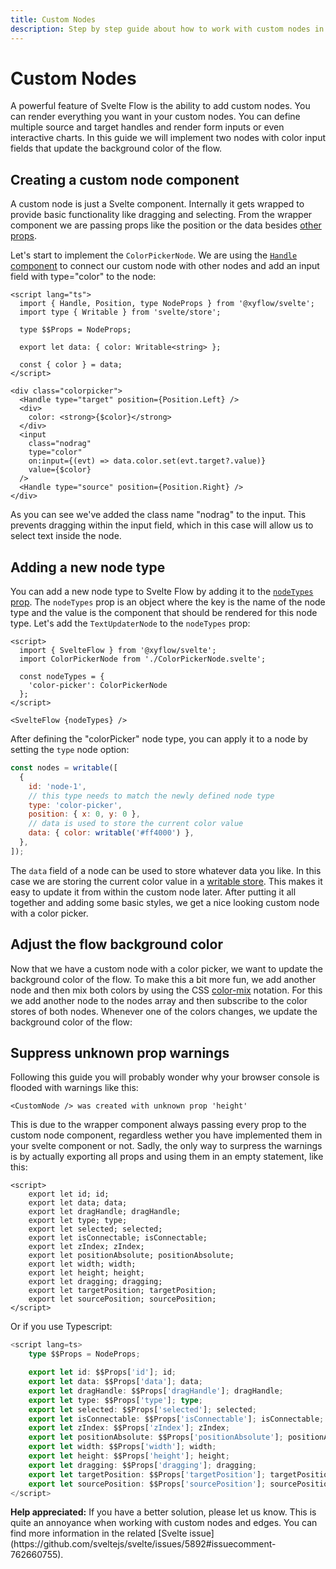 ```yaml
---
title: Custom Nodes
description: Step by step guide about how to work with custom nodes in Svelte Flow.
---
```



# Custom Nodes

A powerful feature of Svelte Flow is the ability to add custom nodes. You can render everything you want in your custom nodes. You can define multiple source and target handles and render form inputs or even interactive charts. In this guide we will implement two nodes with color input fields that update the background color of the flow.

## Creating a custom node component

A custom node is just a Svelte component. Internally it gets wrapped to provide basic functionality like dragging and selecting. From the wrapper component we are passing props like the position or the data besides [other props](/api-reference/types/node-props).

Let's start to implement the `ColorPickerNode`. We are using the [`Handle` component](/api-reference/components/handle) to connect our custom node with other nodes and add an input field with type="color" to the node:

```svelte filename="ColorPickerNode.svelte"
<script lang="ts">
  import { Handle, Position, type NodeProps } from '@xyflow/svelte';
  import type { Writable } from 'svelte/store';

  type $$Props = NodeProps;

  export let data: { color: Writable<string> };

  const { color } = data;
</script>

<div class="colorpicker">
  <Handle type="target" position={Position.Left} />
  <div>
    color: <strong>{$color}</strong>
  </div>
  <input
    class="nodrag"
    type="color"
    on:input={(evt) => data.color.set(evt.target?.value)}
    value={$color}
  />
  <Handle type="source" position={Position.Right} />
</div>

```

As you can see we've added the class name "nodrag" to the input. This prevents dragging within the input field, which in this case will allow us to select text inside the node.

## Adding a new node type

You can add a new node type to Svelte Flow by adding it to the [`nodeTypes` prop](/api-reference/svelte-flow#nodetypes). The `nodeTypes` prop is an object where the key is the name of the node type and the value is the component that should be rendered for this node type. Let's add the `TextUpdaterNode` to the `nodeTypes` prop:

```svelte filename="App.svelte"
<script>
  import { SvelteFlow } from '@xyflow/svelte';
  import ColorPickerNode from './ColorPickerNode.svelte';

  const nodeTypes = {
    'color-picker': ColorPickerNode
  };
</script>

<SvelteFlow {nodeTypes} />
```

After defining the "colorPicker" node type, you can apply it to a node by setting the `type` node option:

```js
const nodes = writable([
  {
    id: 'node-1',
    // this type needs to match the newly defined node type
    type: 'color-picker',
    position: { x: 0, y: 0 },
    // data is used to store the current color value
    data: { color: writable('#ff4000') },
  },
]);
```

The `data` field of a node can be used to store whatever data you like. In this case we are storing the current color value in a [writable store](https://svelte.dev/docs/svelte-store#writable). This makes it easy to update it from within the custom node later. After putting it all together and adding some basic styles, we get a nice looking custom node with a color picker.


<ExampleViewer codePath="guides/custom-nodes/a" editorHeight={500} />

## Adjust the flow background color

Now that we have a custom node with a color picker, we want to update the background color of the flow. To make this a bit more fun, we add another node and then mix both colors by using the CSS [color-mix](https://developer.mozilla.org/en-US/docs/Web/CSS/color_value/color-mix) notation.
For this we add another node to the nodes array and then subscribe to the color stores of both nodes. Whenever one of the colors changes, we update the background color of the flow:

<ExampleViewer codePath="guides/custom-nodes/b" editorHeight={500} />

## Suppress unknown prop warnings

Following this guide you will probably wonder why your browser console is flooded with warnings like this:

```
<CustomNode /> was created with unknown prop 'height'
```

This is due to the wrapper component always passing every prop to the custom node component, regardless wether you have implemented them in your svelte component or not.
Sadly, the only way to surpress the warnings is by actually exporting all props and using them in an empty statement, like this:

```svelte filename="CustomNode.svelte"
<script>
    export let id; id;
    export let data; data;
    export let dragHandle; dragHandle;
    export let type; type;
    export let selected; selected;
    export let isConnectable; isConnectable;
    export let zIndex; zIndex;
    export let positionAbsolute; positionAbsolute;
    export let width; width;
    export let height; height;
    export let dragging; dragging;
    export let targetPosition; targetPosition;
    export let sourcePosition; sourcePosition;
</script>
```

Or if you use Typescript:

```ts filename="CustomNode.svelte"
<script lang=ts>
    type $$Props = NodeProps;

    export let id: $$Props['id']; id;
    export let data: $$Props['data']; data;
    export let dragHandle: $$Props['dragHandle']; dragHandle;
    export let type: $$Props['type']; type;
    export let selected: $$Props['selected']; selected;
    export let isConnectable: $$Props['isConnectable']; isConnectable;
    export let zIndex: $$Props['zIndex']; zIndex;
    export let positionAbsolute: $$Props['positionAbsolute']; positionAbsolute;
    export let width: $$Props['width']; width;
    export let height: $$Props['height']; height;
    export let dragging: $$Props['dragging']; dragging;
    export let targetPosition: $$Props['targetPosition']; targetPosition;
    export let sourcePosition: $$Props['sourcePosition']; sourcePosition;
</script>
```

<Callout type="default">
  <strong>Help appreciated:</strong>
  If you have a better solution, please let us know. This is quite an annoyance when
  working with custom nodes and edges. You can find more information in the related
  [Svelte issue](https://github.com/sveltejs/svelte/issues/5892#issuecomment-762660755).
</Callout>
